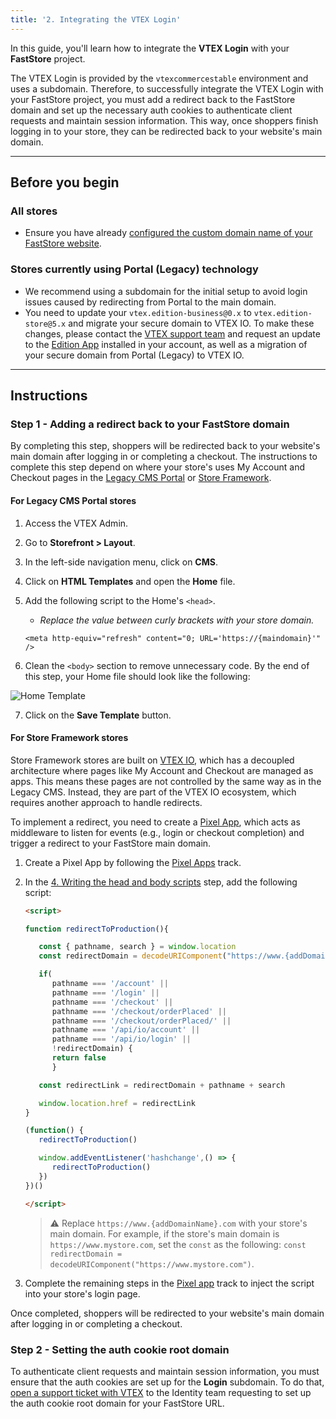 ```yaml
---
title: '2. Integrating the VTEX Login'
---
```


In this guide, you'll learn how to integrate the **VTEX Login** with your **FastStore** project.

The VTEX Login is provided by the `vtexcommercestable` environment and uses a subdomain. Therefore, to successfully integrate the VTEX Login with your FastStore project, you must add a redirect back to the FastStore domain and set up the necessary auth cookies to authenticate client requests and maintain session information. This way, once shoppers finish logging in to your store, they can be redirected back to your website's main domain.

---

## Before you begin

### All stores

- Ensure you have already [configured the custom domain name of your FastStore website](https://developers.vtex.com/docs/guides/faststore/go-live-1-configuring-external-dns).

### Stores currently using Portal (Legacy) technology

- We recommend using a subdomain for the initial setup to avoid login issues caused by redirecting from Portal to the main domain.
- You need to update your `vtex.edition-business@0.x` to `vtex.edition-store@5.x` and migrate your secure domain to VTEX IO. To make these changes, please contact the [VTEX support team](https://help.vtex.com/support) and request an update to the [Edition App](https://developers.vtex.com/docs/guides/vtex-io-documentation-edition-app) installed in your account, as well as a migration of your secure domain from Portal (Legacy) to VTEX IO.

---

## Instructions

### Step 1 - Adding a redirect back to your FastStore domain

By completing this step, shoppers will be redirected back to your website's main domain after logging in or completing a checkout.
The instructions to complete this step depend on where your store's uses My Account and Checkout pages in the [Legacy CMS Portal](#for-legacy-cms-portal-stores) or [Store Framework](#for-store-framework-stores).

#### For Legacy CMS Portal stores

1. Access the VTEX Admin.
2. Go to **Storefront > Layout**.
3. In the left-side navigation menu, click on **CMS**.
4. Click on **HTML Templates** and open the **Home** file.
5. Add the following script to the Home's `<head>`.

   - _Replace the value between curly brackets with your store domain._

   ```xhtml
   <meta http-equiv="refresh" content="0; URL='https://{maindomain}'" />
   ```

6. Clean the `<body>` section to remove unnecessary code. By the end of this step, your Home file should look like the following:

![Home Template](https://vtexhelp.vtexassets.com/assets/docs/src/home-template___a12a67566b69529d2a3f19c98f135060.png)

7. Click on the **Save Template** button.

#### For Store Framework stores

Store Framework stores are built on [VTEX IO](https://developers.vtex.com/docs/guides/vtex-io-documentation-what-is-vtex-io), which has a decoupled architecture where pages like My Account and Checkout are managed as apps. This means these pages are not controlled by the same way as in the Legacy CMS. Instead, they are part of the VTEX IO ecosystem, which requires another approach to handle redirects.

To implement a redirect, you need to create a [Pixel App](https://developers.vtex.com/docs/guides/vtex-io-documentation-pixel-app), which acts as middleware to listen for events (e.g., login or checkout completion) and trigger a redirect to your FastStore main domain.

1. Create a Pixel App by following the [Pixel Apps](https://developers.vtex.com/docs/guides/vtex-io-documentation-1-developnativeintegrationswithpixelapps) track.
2. In the [4. Writing the head and body scripts](https://developers.vtex.com/docs/guides/vtex-io-documentation-5-writingtheheaderandbodyscripts) step, add the following script:

   ```html
   <script>

   function redirectToProduction(){

      const { pathname, search } = window.location
      const redirectDomain = decodeURIComponent("https://www.{addDomainName}.com")

      if(
         pathname === '/account' ||
         pathname === '/login' ||
         pathname === '/checkout' ||
         pathname === '/checkout/orderPlaced' ||
         pathname === '/checkout/orderPlaced/' ||
         pathname === '/api/io/account' ||
         pathname === '/api/io/login' ||
         !redirectDomain) {
         return false
         }

      const redirectLink = redirectDomain + pathname + search

      window.location.href = redirectLink
   }

   (function() {
      redirectToProduction()

      window.addEventListener('hashchange',() => {
         redirectToProduction()
      })
   })()

   </script>
   ```

   > ⚠ Replace `https://www.{addDomainName}.com` with your store's main domain. For example, if the store's main domain is `https://www.mystore.com`, set the `const` as the following: `const redirectDomain = decodeURIComponent("https://www.mystore.com")`. 

3. Complete the remaining steps in the [Pixel app](https://developers.vtex.com/docs/guides/vtex-io-documentation-1-developnativeintegrationswithpixelapps) track to inject the script into your store's login page.

Once completed, shoppers will be redirected to your website's main domain after logging in or completing a checkout.

### Step 2 - Setting the auth cookie root domain

To authenticate client requests and maintain session information, you must ensure that the auth cookies are set up for the **Login** subdomain. To do that, [open a support ticket with VTEX](https://help-tickets.vtex.com/smartlink/sso/login/zendesk) to the Identity team requesting to set up the auth cookie root domain for your FastStore URL.
